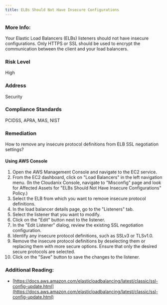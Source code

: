 ```yaml
---
title: ELBs Should Not Have Insecure Configurations
---
```


### More Info:

Your Elastic Load Balancers (ELBs) listeners should not have insecure configurations. Only HTTPS or SSL should be used to encrypt the communication between the client and your load balancers.

### Risk Level

High

### Address

Security

### Compliance Standards

PCIDSS, APRA, MAS, NIST

### Remediation

How to remove any insecure protocol definitions from ELB SSL negotiation settings?

#### Using AWS Console

1. Open the AWS Management Console and navigate to the EC2 service.
2. From the EC2 dashboard, click on "Load Balancers" in the left navigation menu.
    (In the Cloudanix Console, navigate to "Misconfig" page and look for Affected Assets for "ELBs Should Not Have Insecure Configurations" Policy.)
3. Select the ELB from which you want to remove insecure protocol definitions.
4. In the load balancer details page, go to the "Listeners" tab.
5. Select the listener that you want to modify.
6. Click on the "Edit" button next to the listener.
7. In the "Edit Listener" dialog, review the existing SSL negotiation configuration.
8. Identify any insecure protocol definitions, such as SSLv3 or TLSv1.0.
9. Remove the insecure protocol definitions by deselecting them or replacing them with more secure options. Ensure that only the desired secure protocols are selected.
10. Click on the "Save" button to save the changes to the listener.

### Additional Reading:

- [https://docs.aws.amazon.com/elasticloadbalancing/latest/classic/ssl-config-update.html](https://docs.aws.amazon.com/elasticloadbalancing/latest/classic/ssl-config-update.html)
